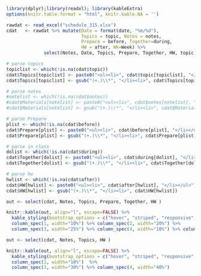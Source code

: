 
```r
library(dplyr);library(readxl); library(kableExtra)
options(knitr.table.format = "html", knitr.kable.NA = '') 
```

```r
rawdat <- read_excel("schedule_315.xlsx")
cdat   <- rawdat %>% mutate(Date = format(date, "%m/%d"), 
                            Topics = topic, Notes = notes,
                            Prepare = before, Together=during,
                            HW = after, Wk=Week) %>% 
              select(Notes, Date, Topics, Prepare, Together, HW, topic, before, during, after)

# parse topics
topiclist <- which(!is.na(cdat$topic))
cdat$Topics[topiclist] <- paste0("<ul><li>", cdat$topic[topiclist], "</li></ul>")
cdat$Topics[topiclist] <- gsub("(+.)\\*", "</li><li>", cdat$Topics[topiclist])

# parse notes
#notelist <- which(!is.na(cdat$notes))
#cdat$Materials[notelist] <- paste0("<ul><li>", cdat$notes[notelist], "</li></ul>")
#cdat$Materials[notelist] <- gsub("(+.)\\*", "</li><li>", cdat$Materials[notelist])

# parse Prepare
plist <- which(!is.na(cdat$before))
cdat$Prepare[plist] <- paste0("<ul><li>", cdat$before[plist], "</li></ul>")
cdat$Prepare[plist] <- gsub("(+.)\\*", "</li><li>", cdat$Prepare[plist])

# parse in class
dolist <- which(!is.na(cdat$during))
cdat$Together[dolist] <- paste0("<ul><li>", cdat$during[dolist], "</li></ul>")
cdat$Together[dolist] <- gsub("(+.)\\*", "</li><li>", cdat$Together[dolist])

# parse hw
hwlist <- which(!is.na(cdat$after))
cdat$HW[hwlist] <- paste0("<ul><li>", cdat$after[hwlist], "</li></ul>")
cdat$HW[hwlist] <- gsub("(+.)\\*", "</li><li>", cdat$HW[hwlist])
```

```r
out <- select(cdat, Notes, Topics, Prepare, Together, HW )

knitr::kable(out, align="l", escape=FALSE) %>% 
  kable_styling(bootstrap_options = c("hover", "striped", "responsive", "bordered")) %>% 
  column_spec(1, width="10%") %>% column_spec(2, width="20%") %>% 
  column_spec(3, width="25%") %>% column_spec(4, width="10%") %>% column_spec(5, width="30%")
```

```r
out <- select(cdat, Notes, Topics, HW )

knitr::kable(out, align="l", escape=FALSE) %>% 
  kable_styling(bootstrap_options = c("hover", "striped", "responsive", "bordered")) %>% 
  column_spec(1, width="10%")  %>%
  column_spec(3, width="30%") %>% column_spec(4, width="40%")
```


